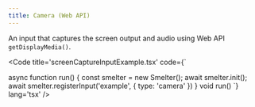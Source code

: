 ```yaml
---
title: Camera (Web API)
---
```


An input that captures the screen output and audio using Web API `getDisplayMedia()`.

<Code title='screenCaptureInputExample.tsx' code={`

async function run() {
    const smelter = new Smelter();
    await smelter.init();
    await smelter.registerInput('example', { type: 'camera' })
}
void run()
`} lang='tsx' />

